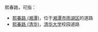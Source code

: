 熙春路，可指：
*[[熙春路_(湘潭)|熙春路 (湘潭)]]，位于[[湘潭市|湘潭市]][[雨湖区|雨湖区]]的道路
*[[熙春路_(清华)|熙春路 (清华)]]，[[清华大学|清华大学]]校园道路

{{disambig|Cat=街道名消歧義}}